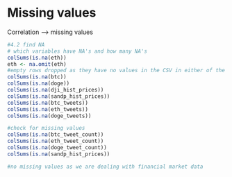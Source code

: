# Missing values

Correlation --> missing values

```r

#4.2 find NA
# which variables have NA's and how many NA's
colSums(is.na(eth))
eth <- na.omit(eth)
#empty rows dropped as they have no values in the CSV in either of the columns
colSums(is.na(btc))
colSums(is.na(doge))
colSums(is.na(dji_hist_prices))
colSums(is.na(sandp_hist_prices))
colSums(is.na(btc_tweets))
colSums(is.na(eth_tweets))
colSums(is.na(doge_tweets))

#check for missing values
colSums(is.na(btc_tweet_count))
colSums(is.na(eth_tweet_count))
colSums(is.na(doge_tweet_count))
colSums(is.na(sandp_hist_prices))

#no missing values as we are dealing with financial market data
```